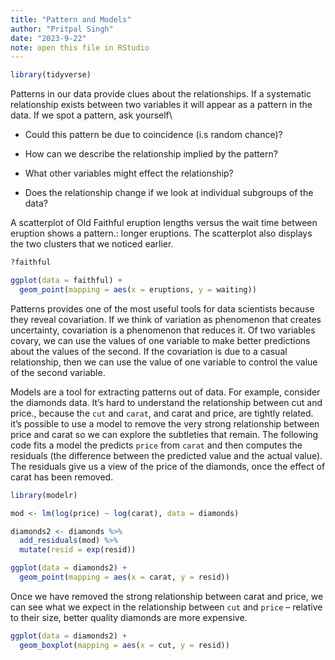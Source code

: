 ```yaml
---
title: "Pattern and Models"
author: "Pritpal Singh"
date: "2023-9-22"
note: open this file in RStudio
---
```


```r
library(tidyverse)
```

Patterns in our data provide clues about the relationships. If a systematic relationship exists between two variables it will appear as a pattern in the data. If we spot a pattern, ask yourself\\

-   Could this pattern be due to coincidence (i.s random chance)?

-   How can we describe the relationship implied by the pattern?

-   What other variables might effect the relationship?

-   Does the relationship change if we look at individual subgroups of the data?

A scatterplot of Old Faithful eruption lengths versus the wait time between eruption shows a pattern.: longer eruptions. The scatterplot also displays the two clusters that we noticed earlier.

```r
?faithful
```

```r
ggplot(data = faithful) +
  geom_point(mapping = aes(x = eruptions, y = waiting))
```

Patterns provides one of the most useful tools for data scientists because they reveal covariation. If we think of variation as phenomenon that creates uncertainty, covariation is a phenomenon that reduces it. Of two variables covary, we can use the values of one variable to make better predictions about the values of the second. If the covariation is due to a casual relationship, then we can use the value of one variable to control the value of the second variable.

Models are a tool for extracting patterns out of data. For example, consider the diamonds data. It's hard to understand the relationship between cut and price., because the `cut` and `carat`, and carat and price, are tightly related. it's possible to use a model to remove the very strong relationship between price and carat so we can explore the subtleties that remain. The following code fits a model the predicts `price` from `carat` and then computes the residuals (the difference between the predicted value and the actual value). The residuals give us a view of the price of the diamonds, once the effect of carat has been removed.

```r
library(modelr)

mod <- lm(log(price) ~ log(carat), data = diamonds)

diamonds2 <- diamonds %>%
  add_residuals(mod) %>%
  mutate(resid = exp(resid))

ggplot(data = diamonds2) + 
  geom_point(mapping = aes(x = carat, y = resid))
```

Once we have removed the strong relationship between carat and price, we can see what we expect in the relationship between `cut` and `price` -- relative to their size, better quality diamonds are more expensive.

```r
ggplot(data = diamonds2) + 
  geom_boxplot(mapping = aes(x = cut, y = resid))
```
